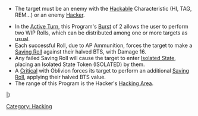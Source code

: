 {{section-hacking}}


{{n4only}}
{{n4list}}
{{skillbox |greenyellow| OBLIVION | SHORT SKILL / ARO }}
{{skill-label | Comms Attack, Non-Lethal. }}
{{requirements}}
* The target must be an enemy with the [[Hackable]] Characteristic (HI, TAG, REM...) or an enemy [[Hacker]].
{{effects}}
* In the [[Active Turn]], this Program's [[Burst]] of 2 allows the user to perform two WIP Rolls, which can be distributed among one or more targets as usual.
* Each successful Roll, due to AP Ammunition, forces the target to make a [[Saving Roll]] against their halved BTS, with Damage 16.
* Any failed Saving Roll will cause the target to enter [[Isolated State]], placing an Isolated State Token (ISOLATED) by them.
* A [[Critical]] with Oblivion forces its target to perform an additional [[Saving Roll]], applying their halved BTS value.
* The range of this Program is the Hacker's [[Hacking Area]].


{{n4-hacking-header}}
{{hackingrow | [[Oblivion]] | 0 | 0 | 16 | 2 | TAG, HI, REM, Hacker | Short Skill/ARO | [[AP Ammo]], [[Non-Lethal]], [[State Trait | State:]] [[Isolated]]}}
|}
{{n4end}}




[[Category: Hacking]]